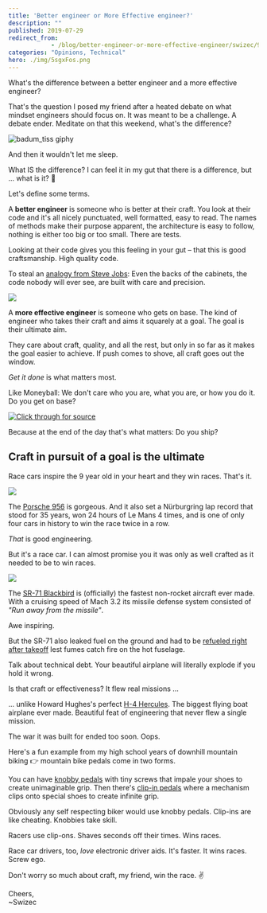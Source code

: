 ```yaml
---
title: 'Better engineer or More Effective engineer?'
description: ""
published: 2019-07-29
redirect_from: 
            - /blog/better-engineer-or-more-effective-engineer/swizec/9169
categories: "Opinions, Technical"
hero: ./img/5sgxFos.png
---
```

What's the difference between a better engineer and a more effective engineer?





That's the question I posed my friend after a heated debate on what mindset engineers should focus on. It was meant to be a challenge. A debate ender. Meditate on that this weekend, what's the difference?



![badum_tiss giphy](./img/media-3o7bu0DiYRxehc7dTi-giphy.gif)



And then it wouldn't let me sleep.



What IS the difference? I can feel it in my gut that there is a difference, but ... what is it? 🤨



Let's define some terms.



A **better engineer** is someone who is better at their craft. You look at their code and it's all nicely punctuated, well formatted, easy to read. The names of methods make their purpose apparent, the architecture is easy to follow, nothing is either too big or too small. There are tests.



Looking at their code gives you this feeling in your gut – that this is good craftsmanship. High quality code.



To steal an [analogy from Steve Jobs](https://www.goodreads.com/quotes/445621-when-you-re-a-carpenter-making-a-beautiful-chest-of-drawers): Even the backs of the cabinets, the code nobody will ever see, are built with care and precision.



![](./img/5sgxFos.png)



A **more effective engineer** is someone who gets on base. The kind of engineer who takes their craft and aims it squarely at a goal. The goal is their ultimate aim.



They care about craft, quality, and all the rest, but only in so far as it makes the goal easier to achieve. If push comes to shove, all craft goes out the window.



_Get it done_ is what matters most.



Like Moneyball: We don't care who you are, what you are, or how you do it. Do you get on base?





[![Click through for source](./img/techletter.app-screenshot-1564416546196.png)](https://www.youtube.com/watch?v=DtumWOsgFXc)





Because at the end of the day that's what matters: Do you ship?



## Craft in pursuit of a goal is the ultimate



Race cars inspire the 9 year old in your heart and they win races. That's it.



![](./img/sites-default-files-styles-16x9_929w-public-news-listicle-image-1_39.jpg)



The [Porsche 956](https://en.wikipedia.org/wiki/Porsche_956) is gorgeous. And it also set a Nürburgring lap record that stood for 35 years, won 24 hours of Le Mans 4 times, and is one of only four cars in history to win the race twice in a row.



_That_ is good engineering.



But it's a race car. I can almost promise you it was only as well crafted as it needed to be to win races.



![](./img/wikipedia-commons-9-90-Sr71_1.jpg)



The [SR-71 Blackbird](https://en.wikipedia.org/wiki/Lockheed_SR-71_Blackbird) is (officially) the fastest non-rocket aircraft ever made. With a cruising speed of Mach 3.2 its missile defense system consisted of _"Run away from the missile"_.



Awe inspiring.



But the SR-71 also leaked fuel on the ground and had to be [refueled right after takeoff](https://theaviationgeekclub.com/former-sr-71-driver-explains-why-the-blackbird-had-to-refuel-after-takeoff/) lest fumes catch fire on the hot fuselage.



Talk about technical debt. Your beautiful airplane will literally explode if you hold it wrong.



Is that craft or effectiveness? It flew real missions ...



... unlike Howard Hughes's perfect [H-4 Hercules](https://en.wikipedia.org/wiki/Hughes_H-4_Hercules). The biggest flying boat airplane ever made. Beautiful feat of engineering that never flew a single mission.



The war it was built for ended too soon. Oops.



Here's a fun example from my high school years of downhill mountain biking 👉 mountain bike pedals come in two forms.



You can have [knobby pedals](https://www.rei.com/media/product/130123) with tiny screws that impale your shoes to create unimaginable grip. Then there's [clip-in pedals](https://www.rei.com/media/product/878487) where a mechanism clips onto special shoes to create infinite grip.



Obviously any self respecting biker would use knobby pedals. Clip-ins are like cheating. Knobbies take skill.



Racers use clip-ons. Shaves seconds off their times. Wins races.



Race car drivers, too, _love_ electronic driver aids. It's faster. It wins races. Screw ego.



  




Don't worry so much about craft, my friend, win the race. ✌️



  




Cheers,  
~Swizec